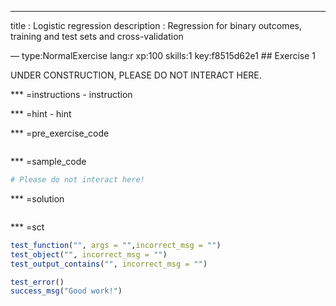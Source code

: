 ---
title       : Logistic regression
description : Regression for binary outcomes, training and test sets and cross-validation

--- type:NormalExercise lang:r xp:100 skills:1 key:f8515d62e1
## Exercise 1

UNDER CONSTRUCTION, PLEASE DO NOT INTERACT HERE.

*** =instructions
- instruction

*** =hint
- hint

*** =pre_exercise_code
```r

```

*** =sample_code
```r
# Please do not interact here!
```

*** =solution
```r

```

*** =sct
```r

test_function("", args = "",incorrect_msg = "")
test_object("", incorrect_msg = "")
test_output_contains("", incorrect_msg = "")

test_error()
success_msg("Good work!")
```
